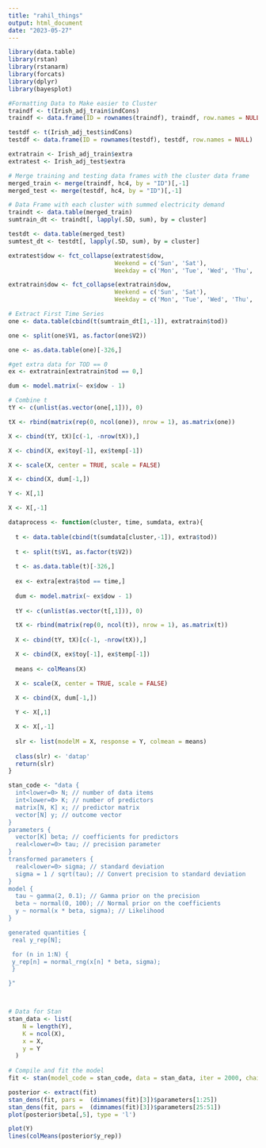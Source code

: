 ```yaml
---
title: "rahil_things"
output: html_document
date: "2023-05-27"
---
```


```r
library(data.table)
library(rstan)
library(rstanarm)
library(forcats)
library(dplyr)
library(bayesplot)

#Formatting Data to Make easier to Cluster
traindf <- t(Irish_adj_train$indCons)
traindf <- data.frame(ID = rownames(traindf), traindf, row.names = NULL)

testdf <- t(Irish_adj_test$indCons)
testdf <- data.frame(ID = rownames(testdf), testdf, row.names = NULL)

extratrain <- Irish_adj_train$extra
extratest <- Irish_adj_test$extra

# Merge training and testing data frames with the cluster data frame
merged_train <- merge(traindf, hc4, by = "ID")[,-1]
merged_test <- merge(testdf, hc4, by = "ID")[,-1]

# Data Frame with each cluster with summed electricity demand
traindt <- data.table(merged_train)
sumtrain_dt <- traindt[, lapply(.SD, sum), by = cluster]

testdt <- data.table(merged_test)
sumtest_dt <- testdt[, lapply(.SD, sum), by = cluster]
```


```r
extratest$dow <- fct_collapse(extratest$dow,
                              Weekend = c('Sun', 'Sat'),
                              Weekday = c('Mon', 'Tue', 'Wed', 'Thu', 'Fri'))

extratrain$dow <- fct_collapse(extratrain$dow,
                              Weekend = c('Sun', 'Sat'),
                              Weekday = c('Mon', 'Tue', 'Wed', 'Thu', 'Fri'))
```


```r
# Extract First Time Series
one <- data.table(cbind(t(sumtrain_dt[1,-1]), extratrain$tod))

one <- split(one$V1, as.factor(one$V2))

one <- as.data.table(one)[-326,]

#get extra data for TOD == 0
ex <- extratrain[extratrain$tod == 0,]

dum <- model.matrix(~ ex$dow - 1)
```


```r
# Combine t
tY <- c(unlist(as.vector(one[,1])), 0)

tX <- rbind(matrix(rep(0, ncol(one)), nrow = 1), as.matrix(one))

X <- cbind(tY, tX)[c(-1, -nrow(tX)),]

X <- cbind(X, ex$toy[-1], ex$temp[-1])

X <- scale(X, center = TRUE, scale = FALSE)

X <- cbind(X, dum[-1,])

Y <- X[,1]

X <- X[,-1]
```


```r
dataprocess <- function(cluster, time, sumdata, extra){
  
  t <- data.table(cbind(t(sumdata[cluster,-1]), extra$tod))
  
  t <- split(t$V1, as.factor(t$V2))
  
  t <- as.data.table(t)[-326,]
  
  ex <- extra[extra$tod == time,]
  
  dum <- model.matrix(~ ex$dow - 1)
  
  tY <- c(unlist(as.vector(t[,1])), 0)

  tX <- rbind(matrix(rep(0, ncol(t)), nrow = 1), as.matrix(t))
  
  X <- cbind(tY, tX)[c(-1, -nrow(tX)),]

  X <- cbind(X, ex$toy[-1], ex$temp[-1])
  
  means <- colMeans(X)

  X <- scale(X, center = TRUE, scale = FALSE)
  
  X <- cbind(X, dum[-1,])

  Y <- X[,1]

  X <- X[,-1]
  
  slr <- list(modelM = X, response = Y, colmean = means)
  
  class(slr) <- 'datap'
  return(slr)
}
```


```r
stan_code <- "data {
  int<lower=0> N; // number of data items
  int<lower=0> K; // number of predictors
  matrix[N, K] x; // predictor matrix
  vector[N] y; // outcome vector
}
parameters {
  vector[K] beta; // coefficients for predictors
  real<lower=0> tau; // precision parameter
}
transformed parameters {
  real<lower=0> sigma; // standard deviation
  sigma = 1 / sqrt(tau); // Convert precision to standard deviation
}
model {
  tau ~ gamma(2, 0.1); // Gamma prior on the precision
  beta ~ normal(0, 100); // Normal prior on the coefficients
  y ~ normal(x * beta, sigma); // Likelihood
}

generated quantities {
 real y_rep[N];

 for (n in 1:N) {
 y_rep[n] = normal_rng(x[n] * beta, sigma);
 }

}"



# Data for Stan
stan_data <- list(
    N = length(Y),
    K = ncol(X),
    x = X,
    y = Y
  )
  
# Compile and fit the model
fit <- stan(model_code = stan_code, data = stan_data, iter = 2000, chains = 4)
```

```r
posterior <- extract(fit)
stan_dens(fit, pars =  (dimnames(fit)[3])$parameters[1:25])
stan_dens(fit, pars =  (dimnames(fit)[3])$parameters[25:51])
plot(posterior$beta[,5], type = 'l')
```


```r
plot(Y)
lines(colMeans(posterior$y_rep))
```
```r

```

